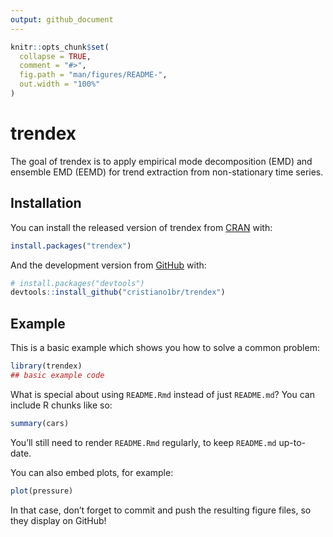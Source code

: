 ```yaml
---
output: github_document
---
```


<!-- README.md is generated from README.Rmd. Please edit that file -->

```r
knitr::opts_chunk$set(
  collapse = TRUE,
  comment = "#>",
  fig.path = "man/figures/README-",
  out.width = "100%"
)
```

# trendex

<!-- badges: start -->
<!-- badges: end -->

The goal of trendex is to apply empirical mode decomposition (EMD) and ensemble EMD (EEMD) for trend extraction from non-stationary time series.

## Installation

You can install the released version of trendex from [CRAN](https://CRAN.R-project.org) with:

``` r
install.packages("trendex")
```

And the development version from [GitHub](https://github.com/) with:

``` r
# install.packages("devtools")
devtools::install_github("cristiano1br/trendex")
```
## Example

This is a basic example which shows you how to solve a common problem:

```r
library(trendex)
## basic example code
```

What is special about using `README.Rmd` instead of just `README.md`? You can include R chunks like so:

```r
summary(cars)
```

You'll still need to render `README.Rmd` regularly, to keep `README.md` up-to-date.

You can also embed plots, for example:

```r
plot(pressure)
```

In that case, don't forget to commit and push the resulting figure files, so they display on GitHub!
